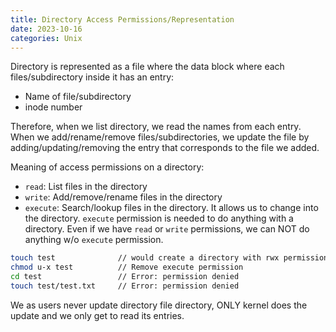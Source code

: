 ```yaml
---
title: Directory Access Permissions/Representation
date: 2023-10-16
categories: Unix
---
```

Directory is represented as a file where the data block where each
files/subdirectory inside it has an entry:

- Name of file/subdirectory
- inode number

Therefore, when we list directory, we read the names from each entry. When we
add/rename/remove files/subdirectories, we update the file by
adding/updating/removing the entry that corresponds to the file we added.

Meaning of access permissions on a directory:

- `read`: List files in the directory
- `write`: Add/remove/rename files in the directory
- `execute`: Search/lookup files in the directory. It allows us to change into
  the directory. `execute` permission is needed to do anything with a
  directory. Even if we have `read` or `write` permissions, we can NOT do anything w/o
  `execute` permission.

```bash
touch test              // would create a directory with rwx permissions
chmod u-x test          // Remove execute permission
cd test                 // Error: permission denied
touch test/test.txt     // Error: permission denied
```

We as users never update directory file directory, ONLY kernel does the update
and we only get to read its entries.
